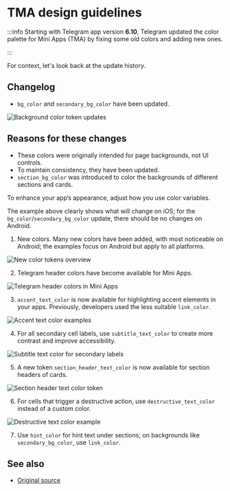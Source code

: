 
# TMA design guidelines

:::info
Starting with Telegram app version **6.10**, Telegram updated the color palette for Mini Apps (TMA) by fixing some old colors and adding new ones.

:::

For context, let's look back at the update history.

## Changelog

- `bg_color` and `secondary_bg_color` have been updated.

![Background color token updates](/img/docs/tma-design-guidelines/tma-design_1.png)

## Reasons for these changes

- These colors were originally intended for page backgrounds, not UI controls.
- To maintain consistency, they have been updated.
- `section_bg_color` was introduced to color the backgrounds of different sections and cards.

To enhance your app’s appearance, adjust how you use color variables.

The example above clearly shows what will change on iOS; for the `bg_color`/`secondary_bg_color` update, there should be no changes on Android.

1. New colors.
   Many new colors have been added, with most noticeable on Android; the examples focus on Android but apply to all platforms.

![New color tokens overview](/img/docs/tma-design-guidelines/tma-design_2.png)

2. Telegram header colors have become available for Mini Apps.

![Telegram header colors in Mini Apps](/img/docs/tma-design-guidelines/tma-design_3.png)

3. `accent_text_color` is now available for highlighting accent elements in your apps. Previously, developers used the less suitable `link_color`.

![Accent text color examples](/img/docs/tma-design-guidelines/tma-design_4.png)

4. For all secondary cell labels, use `subtitle_text_color` to create more contrast and improve accessibility.

![Subtitle text color for secondary labels](/img/docs/tma-design-guidelines/tma-design_5.png)

5. A new token `section_header_text_color` is now available for section headers of cards.

![Section header text color token](/img/docs/tma-design-guidelines/tma-design_6.png)

6. For cells that trigger a destructive action, use `destructive_text_color` instead of a custom color.

![Destructive text color example](/img/docs/tma-design-guidelines/tma-design_7.png)

7. Use `hint_color` for hint text under sections; on backgrounds like `secondary_bg_color`, use `link_color`.

## See also

- [Original source](https://telegra.ph/Changes-in-Color-Variables-for-Telegram-Mini-Apps-11-20)

<Feedback />
